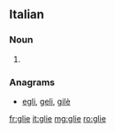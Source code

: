 ==Italian==

===Noun===
{{head|it|plural|g=f}}

# {{plural of|glia|lang=it}}

===Anagrams===
* [[egli#Italian|egli]], [[geli#Italian|geli]], [[gilè#Italian|gilè]]

[[fr:glie]]
[[it:glie]]
[[mg:glie]]
[[ro:glie]]